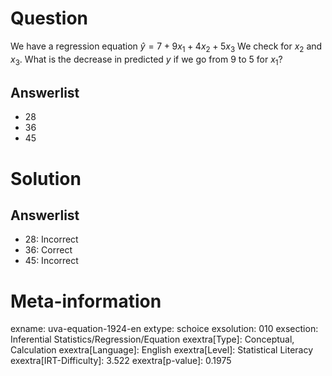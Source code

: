 Question
========

We have a regression equation $\hat{y} = 7 + 9x_{1} +
4x_{2} + 5x_{3}$ We check for *x*~2~ and *x*~3~. What is the decrease in predicted *y* if we go from 9 to 5 for *x*~1~?

Answerlist
----------

* 28
* 36
* 45

Solution
========

Answerlist
----------

* 28: Incorrect
* 36: Correct
* 45: Incorrect

Meta-information
================
exname: uva-equation-1924-en
extype: schoice
exsolution: 010
exsection: Inferential Statistics/Regression/Equation
exextra[Type]: Conceptual, Calculation
exextra[Language]: English
exextra[Level]: Statistical Literacy
exextra[IRT-Difficulty]: 3.522
exextra[p-value]: 0.1975
